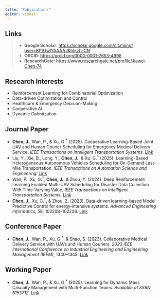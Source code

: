 ```yaml
---
title: "Publications"
editor: visual
---
```


::: callout-note
## Links

> -   **Google Scholar**: <https://scholar.google.com/citations?user=KPtUwlYAAAAJ&hl=zh-CN>
> -   **ORCID**: <https://orcid.org/0000-0001-7653-4998>
> -   **ResearchGate:** <https://www.researchgate.net/profile/Jiawei-Chen-74>
:::

## Research Interests

-  Reinforcement Learning for Combinatorial Optimization
-  Data-driven Optimization and Control
-  Healthcare \& Emergency Decision-Making
<!-- -  Intelligent Transportation Systems -->
-  Cooperative AI
-  Dynamic Optimization

## Journal Paper

-   **Chen, J.**, Wan, P., & Xu, G.^\*^ (2025). Cooperative Learning-Based Joint UAV and Human Courier Scheduling for Emergency Medical Delivery Service. *IEEE Transactions on Intelligent Transportation Systems*. [Link](https://doi.org/10.1109/tits.2024.3486789)
-   Liu, Y., Xie, B., Long, Y., **Chen, J.**, & Xu, G.^\*^ (2025). Learning-Based Heterogeneous Autonomous Vehicles Scheduling for On-Demand Last-Mile Transportation. *IEEE Transactions on Automation Science and Engineering*. [Link]()
-   Wan, P., Xu, G.^\*^, **Chen, J.**, & Zhou, Y. (2024). Deep Reinforcement Learning Enabled Multi-UAV Scheduling for Disaster Data Collection With Time-Varying Value. *IEEE Transactions on Intelligent Transportation Systems*. [Link](https://doi.org/10.1109/TITS.2023.3345280)
-   **Chen, J.**, Xu, G.^\*^, & Zhou, Z. (2023). Data-driven learning-based Model Predictive Control for energy-intensive systems. *Advanced Engineering Informatics*, 58, 102208–102208. [Link](https://doi.org/10.1016/J.AEI.2023.102208)

## Conference Paper

-   **Chen, J.**, Wan, P., Xu, G.^\*^, & Shao, S. (2023). Collaborative Medical Delivery Service with UAVs and Human Couriers. *2023 IEEE International Conference on Industrial Engineering and Engineering Management (IEEM)*, 1340–1345. [Link](https://doi.org/10.1109/IEEM58616.2023.10406453)

## Working Paper

-   **Chen, J.**, Wan, P., & Xu, G.^\*^ (2025). Learning for Dynamic Mass Casualty Management with Multi-Function Teams. *Available at SSRN 5153712*. [Link](https://papers.ssrn.com/sol3/papers.cfm?abstract_id=5153712)